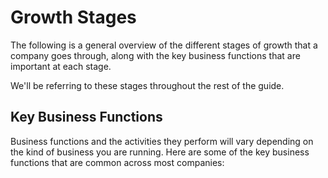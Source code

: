 
# Growth Stages

The following is a general overview of the different stages of growth that a company goes through,
along with the key business functions that are important at each stage.

We'll be referring to these stages throughout the rest of the guide.

<Table
  headings={[
    "Growth Stage",
    "Investment Stage",
    "Number of Employees",
    "Core Focus",
    "Key Business Functions",
  ]}
  rows={[
    [
      "Ideation/Concept",
      "Bootstrapping/Pre-Seed",
      "1-5",
      "Validating the concept, market research",
      "Founders, Product Development",
    ],
    [
      "MVP",
      "Seed",
      "1-10",
      "Building a minimum viable product",
      "Product Development, Founders",
    ],
    [
      "PMF (Product-Market Fit)",
      "Series A",
      "10-50",
      "Validating product-market fit",
      "Product Development, Sales, Customer Success",
    ],
    [
      "Growth / Scaling",
      "Series B",
      "50-150",
      "Scaling operations and revenue",
      "Sales, Marketing, Customer Success, Operations",
    ],
    [
      "Expansion / Diversification",
      "Series C-D",
      "150-500",
      "Entering new markets and diversifying products",
      "Sales, Marketing, Business Development, Operations",
    ],
    [
      "Enterprise",
      "IPO/Acquisition",
      "500+",
      "Optimizing and sustaining growth",
      "Sales, Marketing, Operations, Finance, HR, Legal",
    ],
    [
      "Mature / Stable",
      "Sustained Profits",
      "1000+",
      "Sustaining market position, innovation",
      "All functions well-established and optimized",
    ],
  ]}
/>

## Key Business Functions

Business functions and the activities they perform will vary depending on the kind of business you are running.
Here are some of the key business functions that are common across most companies:

<Table
  headings={[
    "Growth Stage",
    "Product Development",
    "Business Development",
    "Marketing",
    "Customer Success",
    "Finance",
  ]}
  rows={[
    [
      "Ideation/Concept",
      "Concept development, market research",
      "-",
      "Market research, initial outreach",
      "-",
      "Basic bookkeeping",
    ],
    [
      "MVP",
      "Ideation, prototyping, user feedback",
      "Early outreach, feedback collection",
      "Creating basic marketing materials",
      "Initial customer support",
      "Basic bookkeeping",
    ],
    [
      "PMF",
      "Iterating product, refining features",
      "Customer acquisition, closing deals",
      "Building brand awareness, lead generation",
      "Onboarding customers, gathering feedback",
      "Managing budgets",
    ],
    [
      "Growth",
      "Scaling product features, improving UX",
      "Expanding sales team, increasing sales volume",
      "Scaling marketing campaigns, brand building",
      "Proactive customer support, reducing churn",
      "Financial planning, fundraising",
    ],
    [
      "Expansion",
      "Developing new products, features",
      "Entering new markets, managing large accounts",
      "Market diversification, advanced strategies",
      "Advanced support, upselling, cross-selling",
      "Advanced financial management",
    ],
    [
      "Enterprise/Mature",
      "Product optimization, R&D",
      "Sustaining large scale operations",
      "Global marketing strategies, brand loyalty",
      "Advanced CRM, customized solutions",
      "IPO readiness, financial audits",
    ],
  ]}
/>
